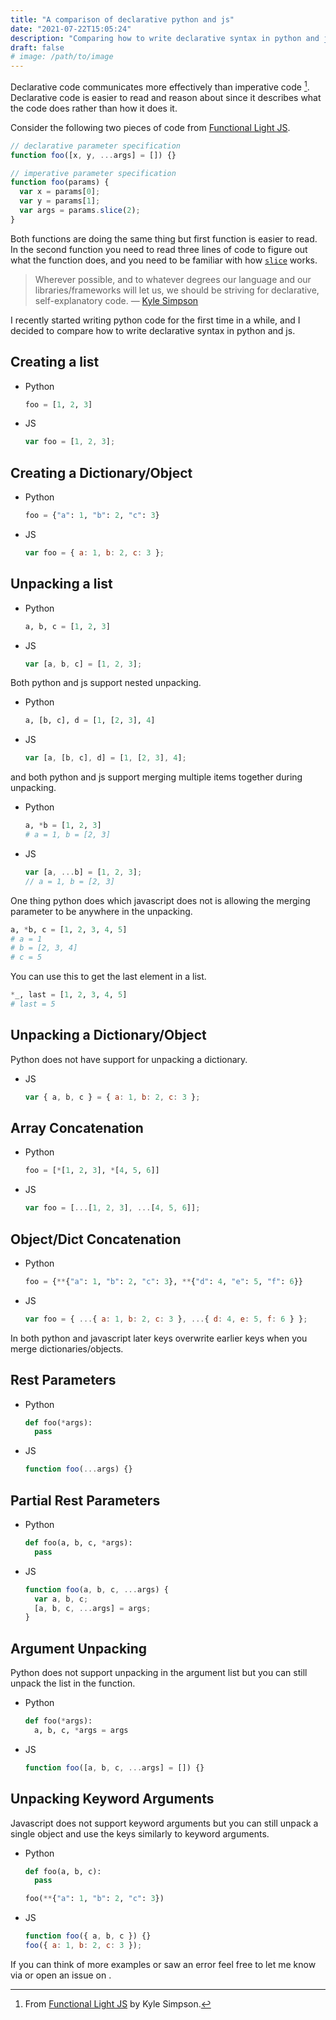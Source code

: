 ```yaml
---
title: "A comparison of declarative python and js"
date: "2021-07-22T15:05:24"
description: "Comparing how to write declarative syntax in python and js"
draft: false
# image: /path/to/image
---
```


Declarative code communicates more effectively than imperative code [^functional_light_js].
Declarative code is easier to read and reason about since it describes what the code does rather than how it does it.

Consider the following two pieces of code from [Functional Light JS](https://github.com/getify/Functional-Light-JS/blob/master/manuscript/ch2.md#the-importance-of-declarative-style).

```javascript
// declarative parameter specification
function foo([x, y, ...args] = []) {}

// imperative parameter specification
function foo(params) {
  var x = params[0];
  var y = params[1];
  var args = params.slice(2);
}
```

Both functions are doing the same thing but first function is easier to read.
In the second function you need to read three lines of code to figure out what the function does, and you need to be familiar with how [`slice`](https://developer.mozilla.org/en-US/docs/Web/JavaScript/Reference/Global_Objects/Array/slice) works.

> Wherever possible, and to whatever degrees our language and our libraries/frameworks will let us, we should be striving for declarative, self-explanatory code. — [Kyle Simpson](https://github.com/getify/Functional-Light-JS/blob/master/manuscript/ch2.md#the-importance-of-declarative-style)

[^functional_light_js]: From [Functional Light JS](https://github.com/getify/Functional-Light-JS/blob/master/manuscript/ch2.md#the-importance-of-declarative-style) by Kyle Simpson.

I recently started writing python code for the first time in a while, and I decided to compare how to write declarative syntax in python and js.

## Creating a list

- Python
  ```python
  foo = [1, 2, 3]
  ```
- JS
  ```js
  var foo = [1, 2, 3];
  ```

## Creating a Dictionary/Object

- Python
  ```python
  foo = {"a": 1, "b": 2, "c": 3}
  ```
- JS
  ```js
  var foo = { a: 1, b: 2, c: 3 };
  ```

## Unpacking a list

- Python
  ```python
  a, b, c = [1, 2, 3]
  ```
- JS
  ```js
  var [a, b, c] = [1, 2, 3];
  ```

Both python and js support nested unpacking.

- Python
  ```python
  a, [b, c], d = [1, [2, 3], 4]
  ```
- JS
  ```js
  var [a, [b, c], d] = [1, [2, 3], 4];
  ```

and both python and js support merging multiple items together during unpacking.

- Python
  ```python
  a, *b = [1, 2, 3]
  # a = 1, b = [2, 3]
  ```
- JS
  ```js
  var [a, ...b] = [1, 2, 3];
  // a = 1, b = [2, 3]
  ```

One thing python does which javascript does not is allowing the merging parameter to be anywhere in the unpacking.

```python
a, *b, c = [1, 2, 3, 4, 5]
# a = 1
# b = [2, 3, 4]
# c = 5
```

You can use this to get the last element in a list.

```python
*_, last = [1, 2, 3, 4, 5]
# last = 5
```

## Unpacking a Dictionary/Object

Python does not have support for unpacking a dictionary.

- JS
  ```js
  var { a, b, c } = { a: 1, b: 2, c: 3 };
  ```

## Array Concatenation

- Python
  ```python
  foo = [*[1, 2, 3], *[4, 5, 6]]
  ```
- JS
  ```js
  var foo = [...[1, 2, 3], ...[4, 5, 6]];
  ```

## Object/Dict Concatenation

- Python
  ```python
  foo = {**{"a": 1, "b": 2, "c": 3}, **{"d": 4, "e": 5, "f": 6}}
  ```
- JS
  ```js
  var foo = { ...{ a: 1, b: 2, c: 3 }, ...{ d: 4, e: 5, f: 6 } };
  ```

In both python and javascript later keys overwrite earlier keys when you merge dictionaries/objects.

## Rest Parameters

- Python
  ```python
  def foo(*args):
    pass
  ```
- JS

  ```js
  function foo(...args) {}
  ```

## Partial Rest Parameters

- Python
  ```python
  def foo(a, b, c, *args):
    pass
  ```
- JS

  ```js
  function foo(a, b, c, ...args) {
    var a, b, c;
    [a, b, c, ...args] = args;
  }
  ```

## Argument Unpacking

Python does not support unpacking in the argument list but you can still unpack the list in the function.

- Python
  ```python
  def foo(*args):
    a, b, c, *args = args
  ```
- JS
  ```js
  function foo([a, b, c, ...args] = []) {}
  ```

## Unpacking Keyword Arguments

Javascript does not support keyword arguments but you can still unpack a single object and use the keys similarly to keyword arguments.

- Python

  ```python
  def foo(a, b, c):
    pass

  foo(**{"a": 1, "b": 2, "c": 3})
  ```

- JS
  ```js
  function foo({ a, b, c }) {}
  foo({ a: 1, b: 2, c: 3 });
  ```

If you can think of more examples or saw an error feel free to let me know via <TwitterLink/> or open an issue on <GithubLink filePath={currentPage.filePath}/>.
